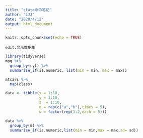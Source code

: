 ```yaml
---
title: "stata命令笔记"
author: "LJJ"
date: "2020/4/12"
output: html_document
---
```


```r
knitr::opts_chunk$set(echo = TRUE)
```

```
edit:显示数据集

```

```r
library(tidyverse)
mpg %>%
  group_by(cyl) %>%
  summarise_if(is.numeric, list(min = min, max = max))
```


```r
mtcars %>% 
  map(class)
```


```r
data <- tibble(x = 1:10,
               y = 1:10,
               z  = 1:10,
               m = rep(c("a","b"),times = 5),
               w = factor(rep(1:2,each = 5)))
```


```r
data %>% 
  group_by(m) %>% 
  summarise_if(is.numeric,list(min = min,max = max,sd= sd))
```


























